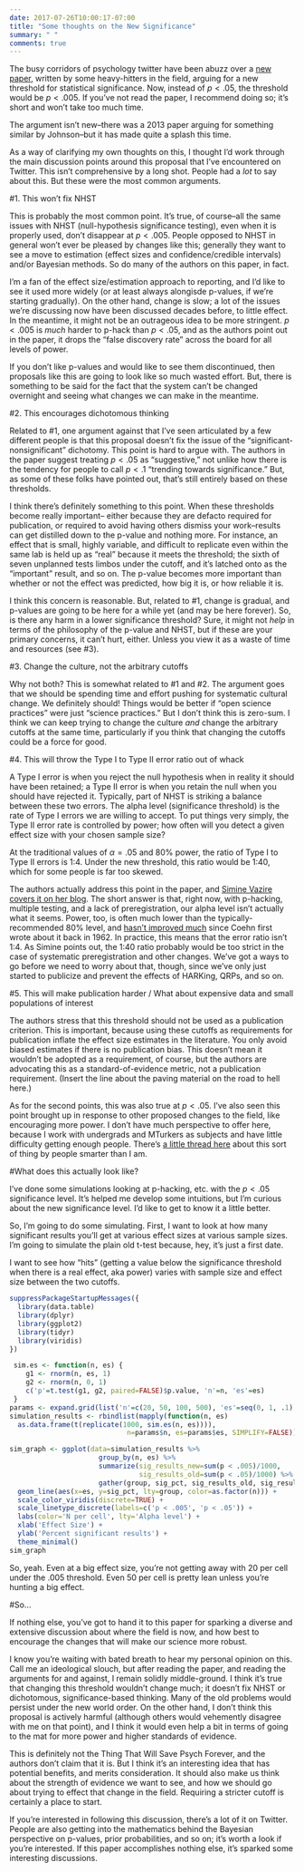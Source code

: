 ```yaml
---
date: 2017-07-26T10:00:17-07:00
title: "Some thoughts on the New Significance"
summary: " "
comments: true
---
```


The busy corridors of psychology twitter have been abuzz over a [new paper](https://osf.io/preprints/psyarxiv/mky9j/), written by some heavy-hitters in the field, arguing for a new threshold for statistical significance. Now, instead of $p < .05$, the threshold would be $p < .005$. If you've not read the paper, I recommend doing so; it's short and won't take too much time.

The argument isn't new--there was a 2013 paper arguing for something similar by Johnson--but it has made quite a splash this time.

As a way of clarifying my own thoughts on this, I thought I'd work through the main discussion points around this proposal that I've encountered on Twitter. This isn't comprehensive by a long shot. People had a _lot_ to say about this. But these were the most common arguments.

#1. This won't fix NHST

This is probably the most common point. It's true, of course--all the same issues with NHST (null-hypothesis significance testing), even when it is properly used, don't disappear at $p < .005$. People opposed to NHST in general won't ever be pleased by changes like this; generally they want to see a move to estimation (effect sizes and confidence/credible intervals) and/or Bayesian methods. So do many of the authors on this paper, in fact.

I'm a fan of the effect size/estimation approach to reporting, and I'd like to see it used more widely (or at least always alongisde p-values, if we're starting gradually). On the other hand, change is slow; a lot of the issues we're discussing now have been discussed decades before, to little effect. In the meantime, it might not be an outrageous idea to be more stringent. $p < .005$ is _much_ harder to p-hack than $p < .05$, and as the authors point out in the paper, it drops the "false discovery rate" across the board for all levels of power.

If you don't like p-values and would like to see them discontinued, then proposals like this are going to look like so much wasted effort. But, there is something to be said for the fact that the system can't be changed overnight and seeing what changes we can make in the meantime.

#2. This encourages dichotomous thinking

Related to #1, one argument against that I've seen articulated by a few different people is that this proposal doesn't fix the issue of the "significant-nonsignificant" dichotomy. This point is hard to argue with. The authors in the paper suggest treating $p < .05$ as "suggestive," not unlike how there is the tendency for people to call $p < .1$ "trending towards significance." But, as some of these folks have pointed out, that's still entirely based on these thresholds.

I think there's definitely something to this point. When these thresholds become really important-- either because they are defacto required for publication, or required to avoid having others dismiss your work--results can get distilled down to the p-value and nothing more. For instance, an effect that is small, highly variable, and difficult to replicate even within the same lab is held up as "real" because it meets the threshold; the sixth of seven unplanned tests limbos under the cutoff, and it's latched onto as the "important" result, and so on. The p-value becomes more important than whether or not the effect was predicted, how big it is, or how reliable it is.

I think this concern is reasonable. But, related to #1, change is gradual, and p-values are going to be here for a while yet (and may be here forever). So, is there any harm in a lower significance threshold? Sure, it might not _help_ in terms of the philosophy of the p-value and NHST, but if these are your primary concerns, it can't hurt, either. Unless you view it as a waste of time and resources (see #3).

#3. Change the culture, not the arbitrary cutoffs

Why not both? This is somewhat related to #1 and #2. The argument goes that we should be spending time and effort pushing for systematic cultural change. We definitely should! Things would be better if "open science practices" were just "science practices." But I don't think this is zero-sum. I think we can keep trying to change the culture _and_ change the arbitrary cutoffs at the same time, particularly if you think that changing the cutoffs could be a force for good. 

#4. This will throw the Type I to Type II error ratio out of whack

A Type I error is when you reject the null hypothesis when in reality it should have been retained; a Type II error is when you retain the null when you should have rejected it. Typically, part of NHST is striking a balance between these two errors. The alpha level (significance threshold) is the rate of Type I errors we are willing to accept. To put things very simply, the Type II error rate is controlled by power; how often will you detect a given effect size with your chosen sample size?

At the traditional values of $\alpha = .05$ and 80% power, the ratio of Type I to Type II errors is 1:4. Under the new threshold, this ratio would be 1:40, which for some people is far too skewed.

The authors actually address this point in the paper, and [Simine Vazire covers it on her blog](http://sometimesimwrong.typepad.com/wrong/2017/07/alpha-wars.html). The short answer is that, right now, with p-hacking, multiple testing, and a lack of preregistration, our alpha level isn't actually what it seems. Power, too, is often much lower than the typically-recommended 80% level, and [hasn't improved much](https://www.refsmmat.com/notebooks/power.html) since Coehn first wrote about it back in 1962. In practice, this means that the error ratio isn't 1:4. As Simine points out, the 1:40 ratio probably would be too strict in the case of systematic preregistration and other changes. We've got a ways to go before we need to worry about that, though, since we've only just started to publicize and prevent the effects of HARKing, QRPs, and so on.

#5. This will make publication harder / What about expensive data and small populations of interest

The authors stress that this threshold should not be used as a publication criterion. This is important, because using these cutoffs as requirements for publication inflate the effect size estimates in the literature. You only avoid biased estimates if there is no publication bias. This doesn't mean it wouldn't be adopted as a requirement, of course, but the authors are advocating this as a standard-of-evidence metric, not a publication requirement. (Insert the line about the paving material on the road to hell here.)

As for the second points, this was also true at $p < .05$. I've also seen this point brought up in response to other proposed changes to the field, like encouraging more power. I don't have much perspective to offer here, because I work with undergrads and MTurkers as subjects and have little difficulty getting enough people. There's [a little thread here](https://twitter.com/chrisdc77/status/890120245423345664) about this sort of thing by people smarter than I am.

#What does this actually look like?

I've done some simulations looking at p-hacking, etc. with the $p < .05$ significance level. It's helped me develop some intuitions, but I'm curious about the new significance level. I'd like to get to know it a little better.

So, I'm going to do some simulating. First, I want to look at how many significant results you'll get at various effect sizes at various sample sizes. I'm going to simulate the plain old t-test because, hey, it's just a first date.

I want to see how "hits" (getting a value below the significance threshold when there is a real effect, aka power) varies with sample size and effect size between the two cutoffs.

```r
suppressPackageStartupMessages({
  library(data.table)
  library(dplyr)
  library(ggplot2)
  library(tidyr)
  library(viridis)
})

 sim.es <- function(n, es) {
    g1 <- rnorm(n, es, 1)
    g2 <- rnorm(n, 0, 1)
    c('p'=t.test(g1, g2, paired=FALSE)$p.value, 'n'=n, 'es'=es)
 }
params <- expand.grid(list('n'=c(20, 50, 100, 500), 'es'=seq(0, 1, .1)))
simulation_results <- rbindlist(mapply(function(n, es) 
  as.data.frame(t(replicate(1000, sim.es(n, es)))), 
                             n=params$n, es=params$es, SIMPLIFY=FALSE))

sim_graph <- ggplot(data=simulation_results %>% 
                      group_by(n, es) %>% 
                      summarize(sig_results_new=sum(p < .005)/1000,
                                sig_results_old=sum(p < .05)/1000) %>%
                      gather(group, sig_pct, sig_results_old, sig_results_new)) +
  geom_line(aes(x=es, y=sig_pct, lty=group, color=as.factor(n))) +
  scale_color_viridis(discrete=TRUE) +
  scale_linetype_discrete(labels=c('p < .005', 'p < .05')) +
  labs(color='N per cell', lty='Alpha level') +
  xlab('Effect Size') +
  ylab('Percent significant results') +
  theme_minimal()
sim_graph
```

So, yeah. Even at a big effect size, you're not getting away with 20 per cell under the .005 threshold. Even 50 per cell is pretty lean unless you're hunting a big effect.

#So...

If nothing else, you've got to hand it to this paper for sparking a diverse and extensive discussion about where the field is now, and how best to encourage the changes that will make our science more robust.

I know you're waiting with bated breath to hear my personal opinion on this. Call me an ideological slouch, but after reading the paper, and reading the arguments for and against, I remain solidly middle-ground. I think it's true that changing this threshold wouldn't change much; it doesn't fix NHST or dichotomous, significance-based thinking. Many of the old problems would persist under the new world order. On the other hand, I don't think this proposal is actively harmful (although others would vehemently disagree with me on that point), and I think it would even help a bit in terms of going to the mat for more power and higher standards of evidence.

This is definitely not the Thing That Will Save Psych Forever, and the authors don't claim that it is. But I think it's an interesting idea that has potential benefits, and merits consideration. It should also make us think about the strength of evidence we want to see, and how we should go about trying to effect that change in the field. Requiring a stricter cutoff is certainly a place to start.

If you're interested in following this discussion, there's a lot of it on Twitter. People are also getting into the mathematics behind the Bayesian perspective on p-values, prior probabilities, and so on; it's worth a look if you're interested. If this paper accomplishes nothing else, it's sparked some interesting discussions.